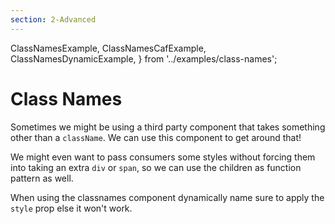 ```yaml
---
section: 2-Advanced
---
```


  ClassNamesExample,
  ClassNamesCafExample,
  ClassNamesDynamicExample,
} from '../examples/class-names';

# Class Names

Sometimes we might be using a third party component that takes something other than a `className`.
We can use this component to get around that!

<ClassNamesExample />

We might even want to pass consumers some styles without forcing them into taking an extra `div` or `span`,
so we can use the children as function pattern as well.

<ClassNamesCafExample />

When using the classnames component dynamically name sure to apply the `style` prop else it won't work.

<ClassNamesDynamicExample />
